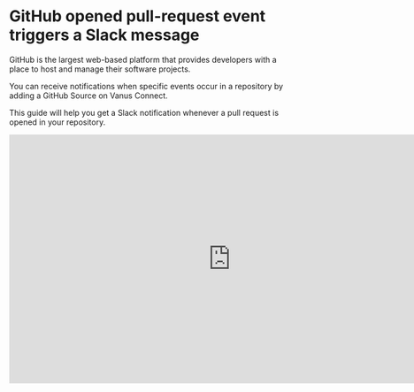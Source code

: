 # GitHub opened pull-request event triggers a Slack message

GitHub is the largest web-based platform that provides developers with a place to host and manage their software projects.

You can receive notifications when specific events occur in a repository by adding a GitHub Source on Vanus Connect.

This guide will help you get a Slack notification whenever a pull request is opened in your repository.

<iframe width="800" height="450" src="https://www.youtube.com/embed/Cts3PsUKu8Q" title="YouTube video player" frameBorder="0" allowFullScreen={true} allow="accelerometer; autoplay; clipboard-write; encrypted-media; gyroscope; picture-in-picture; web-share"></iframe>
